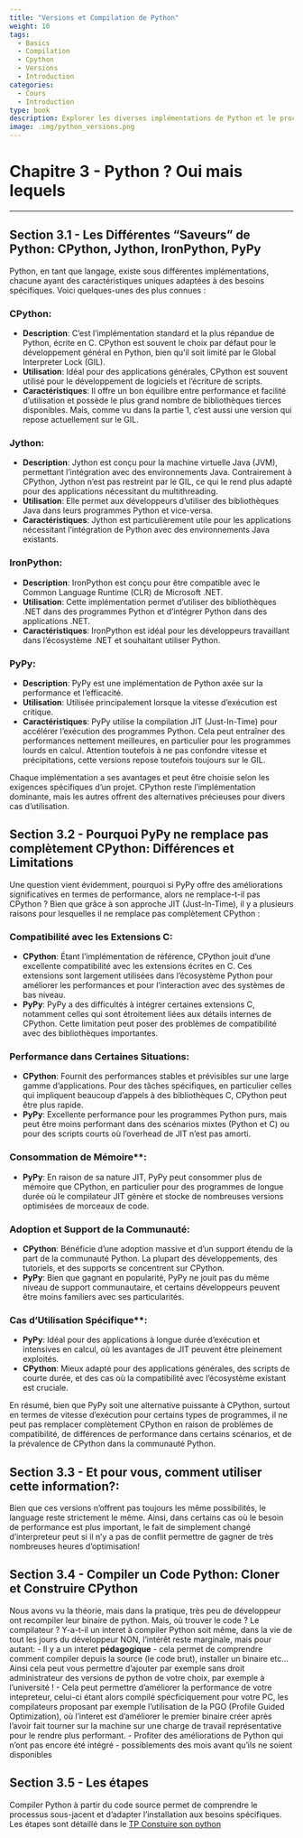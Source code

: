 ```yaml
---
title: "Versions et Compilation de Python"
weight: 10
tags:
  - Basics
  - Compilation
  - Cpython
  - Versions
  - Introduction
categories:
  - Cours
  - Introduction
type: book
description: Explorer les diverses implémentations de Python et le processus de compilation pour comprendre la diversité et la flexibilité du langage.
image: .img/python_versions.png
---
```



# Chapitre 3 - Python ? Oui mais lequels 

---
## Section 3.1 - Les Différentes "Saveurs" de Python: CPython, Jython, IronPython, PyPy
Python, en tant que langage, existe sous différentes implémentations, chacune ayant des caractéristiques uniques adaptées à des besoins spécifiques. Voici quelques-unes des plus connues :

### CPython:
   - **Description**: C'est l'implémentation standard et la plus répandue de Python, écrite en C. CPython est souvent le choix par défaut pour le développement général en Python, bien qu'il soit limité par le Global Interpreter Lock (GIL).
   - **Utilisation**: Idéal pour des applications générales, CPython est souvent utilisé pour le développement de logiciels et l'écriture de scripts.
   - **Caractéristiques**: Il offre un bon équilibre entre performance et facilité d'utilisation et possède le plus grand nombre de bibliothèques tierces disponibles. Mais, comme vu dans la partie 1, c'est aussi une version qui repose actuellement sur le GIL.

### Jython:
   - **Description**: Jython est conçu pour la machine virtuelle Java (JVM), permettant l'intégration avec des environnements Java. Contrairement à CPython, Jython n'est pas restreint par le GIL, ce qui le rend plus adapté pour des applications nécessitant du multithreading.
   - **Utilisation**: Elle permet aux développeurs d'utiliser des bibliothèques Java dans leurs programmes Python et vice-versa.
   - **Caractéristiques**: Jython est particulièrement utile pour les applications nécessitant l'intégration de Python avec des environnements Java existants. 

### IronPython:
   - **Description**: IronPython est conçu pour être compatible avec le Common Language Runtime (CLR) de Microsoft .NET.
   - **Utilisation**: Cette implémentation permet d'utiliser des bibliothèques .NET dans des programmes Python et d'intégrer Python dans des applications .NET.
   - **Caractéristiques**: IronPython est idéal pour les développeurs travaillant dans l'écosystème .NET et souhaitant utiliser Python.

### PyPy:
   - **Description**: PyPy est une implémentation de Python axée sur la performance et l'efficacité.
   - **Utilisation**: Utilisée principalement lorsque la vitesse d'exécution est critique.
   - **Caractéristiques**: PyPy utilise la compilation JIT (Just-In-Time) pour accélérer l'exécution des programmes Python. Cela peut entraîner des performances nettement meilleures, en particulier pour les programmes lourds en calcul. Attention toutefois à ne pas confondre vitesse et précipitations, cette versions repose toutefois toujours sur le GIL.

Chaque implémentation a ses avantages et peut être choisie selon les exigences spécifiques d'un projet. CPython reste l'implémentation dominante, mais les autres offrent des alternatives précieuses pour divers cas d'utilisation.

## Section 3.2 - Pourquoi PyPy ne remplace pas complètement CPython: Différences et Limitations

Une question vient évidemment, pourquoi si PyPy offre des améliorations significatives en termes de performance, alors ne remplace-t-il pas CPython ? Bien que grâce à son approche JIT (Just-In-Time), il y a plusieurs raisons pour lesquelles il ne remplace pas complètement CPython :

### Compatibilité avec les Extensions C:
   - **CPython**: Étant l'implémentation de référence, CPython jouit d'une excellente compatibilité avec les extensions écrites en C. Ces extensions sont largement utilisées dans l'écosystème Python pour améliorer les performances et pour l'interaction avec des systèmes de bas niveau.
   - **PyPy**: PyPy a des difficultés à intégrer certaines extensions C, notamment celles qui sont étroitement liées aux détails internes de CPython. Cette limitation peut poser des problèmes de compatibilité avec des bibliothèques importantes.

### Performance dans Certaines Situations:
   - **CPython**: Fournit des performances stables et prévisibles sur une large gamme d'applications. Pour des tâches spécifiques, en particulier celles qui impliquent beaucoup d'appels à des bibliothèques C, CPython peut être plus rapide.
   - **PyPy**: Excellente performance pour les programmes Python purs, mais peut être moins performant dans des scénarios mixtes (Python et C) ou pour des scripts courts où l'overhead de JIT n'est pas amorti.

### Consommation de Mémoire**:
   - **PyPy**: En raison de sa nature JIT, PyPy peut consommer plus de mémoire que CPython, en particulier pour des programmes de longue durée où le compilateur JIT génère et stocke de nombreuses versions optimisées de morceaux de code.

### Adoption et Support de la Communauté:
   - **CPython**: Bénéficie d'une adoption massive et d'un support étendu de la part de la communauté Python. La plupart des développements, des tutoriels, et des supports se concentrent sur CPython.
   - **PyPy**: Bien que gagnant en popularité, PyPy ne jouit pas du même niveau de support communautaire, et certains développeurs peuvent être moins familiers avec ses particularités.

### Cas d'Utilisation Spécifique**:
   - **PyPy**: Idéal pour des applications à longue durée d'exécution et intensives en calcul, où les avantages de JIT peuvent être pleinement exploités.
   - **CPython**: Mieux adapté pour des applications générales, des scripts de courte durée, et des cas où la compatibilité avec l'écosystème existant est cruciale.

En résumé, bien que PyPy soit une alternative puissante à CPython, surtout en termes de vitesse d'exécution pour certains types de programmes, il ne peut pas remplacer complètement CPython en raison de problèmes de compatibilité, de différences de performance dans certains scénarios, et de la prévalence de CPython dans la communauté Python.

## Section 3.3 - Et pour vous, comment utiliser cette information?:
Bien que ces versions n'offrent pas toujours les même possibilités, le language reste strictement le même. Ainsi, dans certains cas où le besoin de performance est plus important, le fait de simplement changé d'interpreteur peut si il n'y a pas de conflit permettre de gagner de très nombreuses heures d'optimisation!


## Section 3.4 - Compiler un Code Python: Cloner et Construire CPython
Nous avons vu la théorie, mais dans la pratique, très peu de développeur ont recompiler leur binaire de python. Mais, où trouver le code ? Le compilateur ? Y-a-t-il un interet à compiler Python soit même, dans la vie de tout les jours du développeur NON, l'intérêt reste marginale, mais pour autant:
   - Il y a un interet **pédagogique** - cela permet de comprendre comment compiler depuis la source (le code brut), installer un binaire etc... Ainsi cela peut vous permettre d'ajouter par exemple sans droit administrateur des versions de python de votre choix, par exemple à l'université ! 
   - Cela peut permettre d'améliorer la performance de votre intepreteur, celui-ci étant alors compilé spécficiquement pour votre PC, les compilateurs proposant par exemple l'utilisation de la PGO (Profile Guided Optimization), où l'interet est d'améliorer le premier binaire créer après l'avoir fait tourner sur la machine sur une charge de travail représentative pour le rendre plus performant. 
   - Profiter des améliorations de Python qui n'ont pas encore été intégré - possiblements des mois avant qu'ils ne soient disponibles 


## Section 3.5 - Les étapes

Compiler Python à partir du code source permet de comprendre le processus sous-jacent et d'adapter l'installation aux besoins spécifiques. Les étapes sont détaillé dans le [TP Constuire son python](TP-ConstruireSonPython.qmd)
